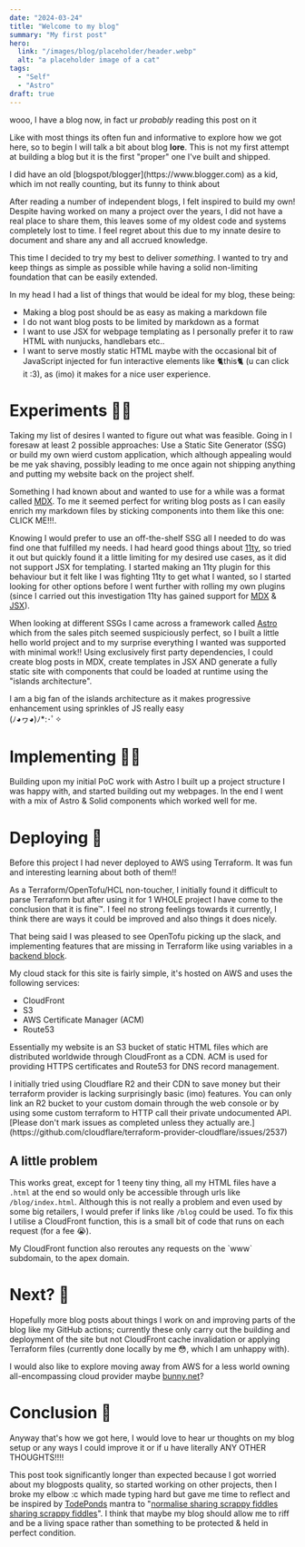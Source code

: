```yaml
---
date: "2024-03-24"
title: "Welcome to my blog"
summary: "My first post"
hero:
  link: "/images/blog/placeholder/header.webp"
  alt: "a placeholder image of a cat"
tags:
  - "Self"
  - "Astro"
draft: true
---
```



wooo, I have a blog now, in fact ur _probably_ reading this post on it

Like with most things its often fun and informative to explore how we got here,
so to begin I will talk a bit about blog **lore**. This is not my first attempt
at building a blog but it is the first "proper" one I've built and shipped.

<SideNote type="note">
	I did have an old [blogspot/blogger](https://www.blogger.com) as a kid, which
	im not really counting, but its funny to think about
</SideNote>

After reading a number of independent blogs, I felt inspired to build my own!
Despite having worked on many a project over the years, I did not have a real
place to share them, this leaves some of my oldest code and systems completely
lost to time. I feel regret about this due to my innate desire to document and
share any and all accrued knowledge.

This time I decided to try my best to deliver _something_. I wanted to try and
keep things as simple as possible while having a solid non-limiting foundation
that can be easily extended.

In my head I had a list of things that would be ideal for my blog, these being:

- Making a blog post should be as easy as making a markdown file
- I do not want blog posts to be limited by markdown as a format
- I want to use JSX for webpage templating as I personally prefer it to raw HTML
  with nunjucks, handlebars etc..
- I want to serve mostly static HTML maybe with the occasional bit of JavaScript
  injected for fun interactive elements like
  <Enticing>
  	<Meowable client:load>🐈this🐈</Meowable>
  </Enticing>
  (u can click it :3), as (imo) it makes for a nice user experience.

# Experiments 👩‍🔬

Taking my list of desires I wanted to figure out what was feasible. Going in I
foresaw at least 2 possible approaches: Use a Static Site Generator (SSG) or
build my own wierd custom application, which although appealing would be me yak
shaving, possibly leading to me once again not shipping anything and putting my
website back on the project shelf.

Something I had known about and wanted to use for a while was a format called
[MDX](https://mdxjs.com/). To me it seemed perfect for writing blog posts as I
can easily enrich my markdown files by sticking components into them like this
one: <Grower client:load>CLICK ME!!!</Grower>.

Knowing I would prefer to use an off-the-shelf SSG all I needed to do was find
one that fulfilled my needs. I had heard good things about
[11ty](https://www.11ty.dev/), so tried it out but quickly found it a little
limiting for my desired use cases, as it did not support JSX for templating. I
started making an 11ty plugin for this behaviour but it felt like I was fighting
11ty to get what I wanted, so I started looking for other options before I went
further with rolling my own plugins (since I carried out this investigation 11ty
has gained support for [MDX](https://www.11ty.dev/docs/languages/mdx/) &
[JSX](https://www.11ty.dev/docs/languages/jsx/)).

When looking at different SSGs I came across a framework called
[Astro](https://astro.build/) which from the sales pitch seemed suspiciously
perfect, so I built a little hello world project and to my surprise everything I
wanted was supported with minimal work!! Using exclusively first party
dependencies, I could create blog posts in MDX, create templates in JSX AND
generate a fully static site with components that could be loaded at runtime
using the "islands architecture".

<SideNote type="note">
	I am a big fan of the islands architecture as it makes progressive enhancement
	using sprinkles of JS really easy <br /> (ﾉ◕ヮ◕)ﾉ*:･ﾟ✧
</SideNote>

# Implementing 👩‍💻

Building upon my initial PoC work with Astro I built up a project structure I
was happy with, and started building out my webpages. In the end I went with a
mix of Astro & Solid components which worked well for me.

<FileTree name="/">
	<FolderNode name="src">
		<FolderNode name="components">
			<FolderNode name="astro" />
			<FolderNode name="solid" />
		</FolderNode>
		<FolderNode name="content">
			<FolderNode name="blog">
				<FolderNode name="2024">
					<FileNode name="hello-world.mdx" note="u are here :3" />
				</FolderNode>
			</FolderNode>
		</FolderNode>
		<FolderNode name="layouts" />
		<FolderNode name="pages" />
		<FolderNode name="utils" />
	</FolderNode>
</FileTree>

# Deploying 🚀

Before this project I had never deployed to AWS using Terraform. It was fun and
interesting learning about both of them!!

As a Terraform/OpenTofu/HCL non-toucher, I initially found it difficult to parse
Terraform but after using it for 1 WHOLE project I have come to the conclusion
that it is fine™. I feel no strong feelings towards it currently, I think there
are ways it could be improved and also things it does nicely.

That being said I was pleased to see OpenTofu picking up the slack, and
implementing features that are missing in Terraform like using variables in a
[backend block](https://github.com/opentofu/opentofu/issues/388).

My cloud stack for this site is fairly simple, it's hosted on AWS and uses the
following services:

- CloudFront
- S3
- AWS Certificate Manager (ACM)
- Route53

Essentially my website is an S3 bucket of static HTML files which are
distributed worldwide through CloudFront as a CDN. ACM is used for providing
HTTPS certificates and Route53 for DNS record management.

<SideNote type="quest">
	I initially tried using Cloudflare R2 and their CDN to save money but their
	terraform provider is lacking surprisingly basic (imo) features. You can only
	link an R2 bucket to your custom domain through the web console or by using
	some custom terraform to HTTP call their private undocumented API. [Please
	don't mark issues as completed unless they actually
	are.](https://github.com/cloudflare/terraform-provider-cloudflare/issues/2537)
</SideNote>

## A little problem

This works great, except for 1 teeny tiny thing, all my HTML files have a
`.html` at the end so would only be accessible through urls like
`/blog/index.html`. Although this is not really a problem and even used by some
big retailers, I would prefer if links like `/blog` could be used. To fix this I
utilise a CloudFront function, this is a small bit of code that runs on each
request (for a fee 😭).

<SideNote type="note">
	My CloudFront function also reroutes any requests on the `www` subdomain, to
	the apex domain.
</SideNote>

# Next? 🤔

Hopefully more blog posts about things I work on and improving parts of the blog
like my GitHub actions; currently these only carry out the building and
deployment of the site but not CloudFront cache invalidation or applying
Terraform files (currently done locally by me 😳, which I am unhappy with).

I would also like to explore moving away from AWS for a less world owning
all-encompassing cloud provider maybe [bunny.net](https://bunny.net)?

# Conclusion 🥳

Anyway that's how we got here, I would love to hear ur thoughts on my blog setup
or any ways I could improve it or if u have literally ANY OTHER THOUGHTS!!!!

This post took significantly longer than expected because I got worried about my
blogposts quality, so started working on other projects, then I broke my elbow
:c which made typing hard but gave me time to reflect and be inspired by
[TodePonds](https://mas.to/@TodePond) mantra to
"[normalise sharing scrappy fiddles sharing scrappy fiddles](https://www.todepond.com/sky/sharing-scrappy-fiddles-is-hard/)".
I think that maybe my blog should allow me to riff and be a living space rather
than something to be protected & held in perfect condition.
